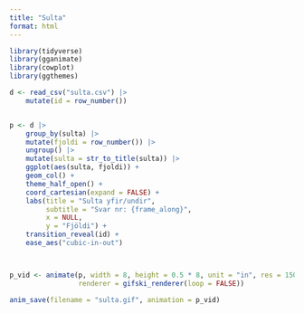 ```yaml
---
title: "Sulta"
format: html
---
```



```r
library(tidyverse)
library(gganimate)
library(cowplot)
library(ggthemes)

d <- read_csv("sulta.csv") |> 
    mutate(id = row_number())


p <- d |> 
    group_by(sulta) |> 
    mutate(fjoldi = row_number()) |> 
    ungroup() |> 
    mutate(sulta = str_to_title(sulta)) |> 
    ggplot(aes(sulta, fjoldi)) +
    geom_col() +
    theme_half_open() +
    coord_cartesian(expand = FALSE) +
    labs(title = "Sulta yfir/undir",
         subtitle = "Svar nr: {frame_along}",
         x = NULL,
         y = "Fjöldi") +
    transition_reveal(id) +
    ease_aes("cubic-in-out")



p_vid <- animate(p, width = 8, height = 0.5 * 8, unit = "in", res = 150, fps = 25, duration = 10,
                 renderer = gifski_renderer(loop = FALSE))

anim_save(filename = "sulta.gif", animation = p_vid)

```

